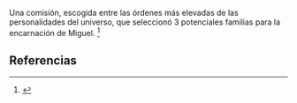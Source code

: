 Una comisión, escogida entre las órdenes más elevadas de las personalidades del universo, que seleccionó 3 potenciales familias para la encarnación de Miguel. <ref name="n0">{{lib|LU|122|0|2}}</ref> 

== Referencias ==

<references/>
